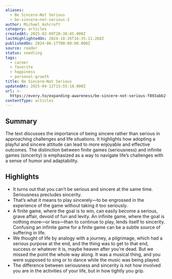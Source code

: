 ```yaml
---
aliases:
  - Be Sincere—Not Serious
  - be-sincere—not-serious-2
author: Michael Ashcroft
category: articles
createdAt: 2025-02-09T20:38:45.000Z
lastHighlightedOn: 2024-10-26T16:35:11.268Z
publishedOn: 2024-06-17T00:00:00.000Z
source: reader
status: seedling
tags:
  - career
  - favorite
  - happiness
  - personal-growth
title: Be Sincere—Not Serious
updatedAt: 2025-04-12T15:55:18.000Z
url: >-
  https://every.to/expanding-awareness/be-sincere-not-serious-f893abb2-535e-4ddd-8c57-ca045e84c509
contentType: articles
---
```

## Summary

The text discusses the importance of being sincere rather than serious in approaching challenges and life situations. It highlights how adopting a playful and sincere attitude can lead to more enjoyable and effective outcomes. The distinction between finite games (seriousness) and infinite games (sincerity) is emphasized as a way to navigate life’s challenges with a sense of humor and adaptability.

## Highlights

- It turns out that you can’t be serious and sincere at the same time. Seriousness precludes sincerity.
- That’s what it means to play sincerely—to be engrossed in the experience of the game without taking it too seriously.
- A finite game, where the goal is to win, can easily become a serious, grave affair, devoid of fun and levity. An infinite game, where the goal is nothing more—or less—than to continue to play, lends itself to sincerity. Confusing an infinite game for a finite game can be a subtle source of suffering in life.
- We thought of life by analogy with a journey, a pilgrimage, which had a serious purpose at the end, and the thing was to get to that end, success or whatever it is, maybe heaven after you’re dead. But we missed the point the whole way along. It was a musical thing, and you were supposed to sing or to dance while the music was being played.
- The difference between seriousness and sincerity is not how involved you are in the activities of your life, but in how tightly you grip.
